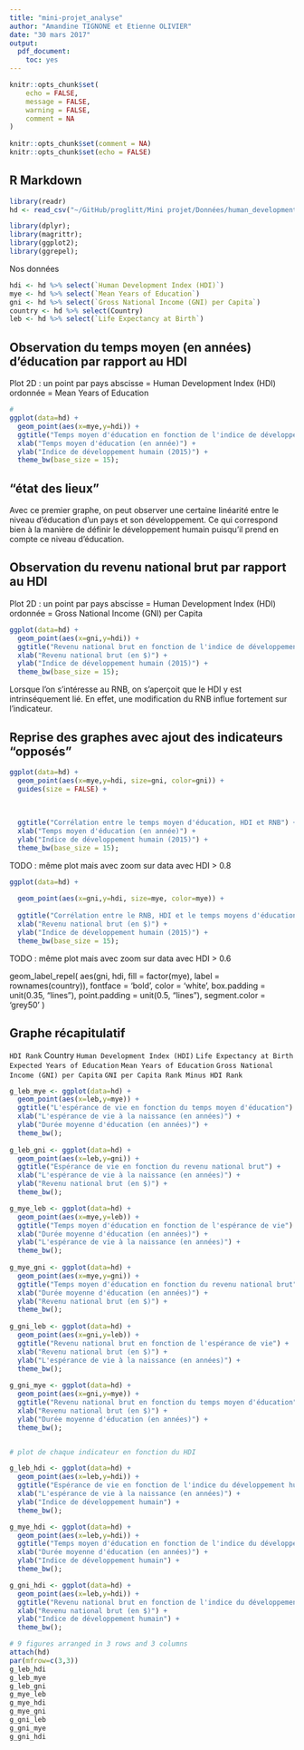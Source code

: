 ```yaml
---
title: "mini-projet_analyse"
author: "Amandine TIGNONE et Etienne OLIVIER"
date: "30 mars 2017"
output:
  pdf_document: 
    toc: yes
---
```


```r
knitr::opts_chunk$set(
	echo = FALSE,
	message = FALSE,
	warning = FALSE,
	comment = NA
)
 
knitr::opts_chunk$set(comment = NA)
knitr::opts_chunk$set(echo = FALSE)
```

## R Markdown


```r
library(readr)
hd <- read_csv("~/GitHub/proglitt/Mini projet/Données/human_development.csv")
```

```r
library(dplyr);
library(magrittr);
library(ggplot2);
library(ggrepel);
```


Nos données

```r
hdi <- hd %>% select(`Human Development Index (HDI)`)
mye <- hd %>% select(`Mean Years of Education`)
gni <- hd %>% select(`Gross National Income (GNI) per Capita`)
country <- hd %>% select(Country)
leb <- hd %>% select(`Life Expectancy at Birth`)
```


## Observation du temps moyen (en années) d'éducation par rapport au HDI
Plot 2D : un point par pays
abscisse = Human Development Index (HDI)
ordonnée = Mean Years of Education

```r
# 
ggplot(data=hd) +
  geom_point(aes(x=mye,y=hdi)) +
  ggtitle("Temps moyen d'éducation en fonction de l'indice de développement humain") +
  xlab("Temps moyen d'éducation (en année)") +
  ylab("Indice de développement humain (2015)") +
  theme_bw(base_size = 15);

```
## "état des lieux"

Avec ce premier graphe, on peut observer une certaine linéarité entre le niveau d'éducation d'un pays et son développement. Ce qui correspond bien à la manière de définir le développement humain puisqu'il prend en compte ce niveau d'éducation.



## Observation du revenu national brut par rapport au HDI
Plot 2D : un point par pays
abscisse = Human Development Index (HDI)
ordonnée = Gross National Income (GNI) per Capita

```r

ggplot(data=hd) +
  geom_point(aes(x=gni,y=hdi)) +
  ggtitle("Revenu national brut en fonction de l'indice de développement humain") +
  xlab("Revenu national brut (en $)") +
  ylab("Indice de développement humain (2015)") +
  theme_bw(base_size = 15);

```

Lorsque l'on s'intéresse au RNB, on s'aperçoit que le HDI y est intrinséquement lié. En effet, une modification du RNB influe fortement sur l'indicateur.



## Reprise des graphes avec ajout des indicateurs "opposés"


```r

ggplot(data=hd) +
  geom_point(aes(x=mye,y=hdi, size=gni, color=gni)) +
  guides(size = FALSE) +
  
  
  
  ggtitle("Corrélation entre le temps moyen d'éducation, HDI et RNB") +
  xlab("Temps moyen d'éducation (en année)") +
  ylab("Indice de développement humain (2015)") +
  theme_bw(base_size = 15);

```



TODO : même plot mais avec zoom sur data avec HDI > 0.8


```r

ggplot(data=hd) +
  
  geom_point(aes(x=gni,y=hdi, size=mye, color=mye)) +
  
  ggtitle("Corrélation entre le RNB, HDI et le temps moyens d'éducation") +
  xlab("Revenu national brut (en $)") +
  ylab("Indice de développement humain (2015)") +
  theme_bw(base_size = 15);

```

TODO : même plot mais avec zoom sur data avec HDI > 0.6

  geom_label_repel(
    aes(gni, hdi, fill = factor(mye), label = rownames(country)),
    fontface = 'bold', color = 'white',
    box.padding = unit(0.35, "lines"),
    point.padding = unit(0.5, "lines"),
    segment.color = 'grey50'
  )


## Graphe récapitulatif

`HDI Rank`
Country
`Human Development Index (HDI)`
`Life Expectancy at Birth`
`Expected Years of Education`
`Mean Years of Education`
`Gross National Income (GNI) per Capita`
`GNI per Capita Rank Minus HDI Rank`


```r

g_leb_mye <- ggplot(data=hd) +
  geom_point(aes(x=leb,y=mye)) +
  ggtitle("L'espérance de vie en fonction du temps moyen d'éducation") +
  xlab("L'espérance de vie à la naissance (en années)") +
  ylab("Durée moyenne d'éducation (en années)") +
  theme_bw();
  
g_leb_gni <- ggplot(data=hd) +
  geom_point(aes(x=leb,y=gni)) +
  ggtitle("Espérance de vie en fonction du revenu national brut") +
  xlab("L'espérance de vie à la naissance (en années)") +
  ylab("Revenu national brut (en $)") +
  theme_bw();

g_mye_leb <- ggplot(data=hd) +
  geom_point(aes(x=mye,y=leb)) +
  ggtitle("Temps moyen d'éducation en fonction de l'espérance de vie") +
  xlab("Durée moyenne d'éducation (en années)") +
  ylab("L'espérance de vie à la naissance (en années)") +
  theme_bw();
  
g_mye_gni <- ggplot(data=hd) +
  geom_point(aes(x=mye,y=gni)) +
  ggtitle("Temps moyen d'éducation en fonction du revenu national brut") +
  xlab("Durée moyenne d'éducation (en années)") +
  ylab("Revenu national brut (en $)") +
  theme_bw();
  
g_gni_leb <- ggplot(data=hd) +
  geom_point(aes(x=gni,y=leb)) +
  ggtitle("Revenu national brut en fonction de l'espérance de vie") +
  xlab("Revenu national brut (en $)") +
  ylab("L'espérance de vie à la naissance (en années)") +
  theme_bw();
  
g_gni_mye <- ggplot(data=hd) +
  geom_point(aes(x=gni,y=mye)) +
  ggtitle("Revenu national brut en fonction du temps moyen d'éducation") +
  xlab("Revenu national brut (en $)") +
  ylab("Durée moyenne d'éducation (en années)") +
  theme_bw();


# plot de chaque indicateur en fonction du HDI

g_leb_hdi <- ggplot(data=hd) +
  geom_point(aes(x=leb,y=hdi)) +
  ggtitle("Espérance de vie en fonction de l'indice du développement humain") +
  xlab("L'espérance de vie à la naissance (en années)") +
  ylab("Indice de développement humain") +
  theme_bw();

g_mye_hdi <- ggplot(data=hd) +
  geom_point(aes(x=leb,y=hdi)) +
  ggtitle("Temps moyen d'éducation en fonction de l'indice du développement humain") +
  xlab("Durée moyenne d'éducation (en années)") +
  ylab("Indice de développement humain") +
  theme_bw();

g_gni_hdi <- ggplot(data=hd) +
  geom_point(aes(x=leb,y=hdi)) +
  ggtitle("Revenu national brut en fonction de l'indice du développement humain") +
  xlab("Revenu national brut (en $)") +
  ylab("Indice de développement humain") +
  theme_bw();

```



```r

# 9 figures arranged in 3 rows and 3 columns
attach(hd)
par(mfrow=c(3,3))
g_leb_hdi
g_leb_mye
g_leb_gni
g_mye_leb
g_mye_hdi
g_mye_gni
g_gni_leb
g_gni_mye
g_gni_hdi

```







